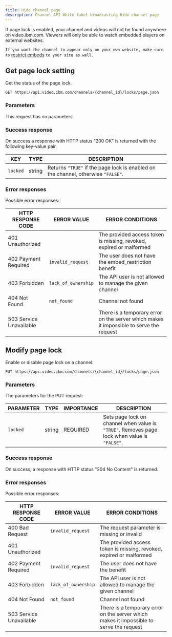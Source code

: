 ```yaml
---
title: Hide channel page
description: Channel API White label broadcasting Hide channel page
---
```


If page lock is enabled, your channel and videos will not be found anywhere on video.ibm.com. Viewers will only be able to watch embedded players on external websites.

`If you want the channel to appear only on your own website, make sure to` [restrict embeds](/channel-api-security/overview) `to your site as well.`

## Get page lock setting

Get the status of the page lock.

```
GET https://api.video.ibm.com/channels/{channel_id}/locks/page.json
```

### Parameters

This request has no parameters.

### Success response

On success a response with HTTP status "200 OK" is returned with the following key-value pair.

| KEY      | TYPE   | DESCRIPTION                                                                   |
| -------- | ------ | ----------------------------------------------------------------------------- |
| `locked` | string | Returns `"TRUE"` if the page lock is enabled on the channel, otherwise `"FALSE"`. |

### Error responses

Possible error responses:

| HTTP RESPONSE CODE      | ERROR VALUE         | ERROR CONDITIONS                                                                        |
| ----------------------- | ------------------- | --------------------------------------------------------------------------------------- |
| 401 Unauthorized        |                     | The provided access token is missing, revoked, expired or malformed                     |
| 402 Payment Required    | `invalid_request`   | The user does not have the embed_restriction benefit                                    |
| 403 Forbidden           | `lack_of_ownership` | The API user is not allowed to manage the given channel                                 |
| 404 Not Found           | `not_found`         | Channel not found                                                                       |
| 503 Service Unavailable |                     | There is a temporary error on the server which makes it impossible to serve the request |

## Modify page lock

Enable or disable page lock on a channel.

```
PUT https://api.video.ibm.com/channels/{channel_id}/locks/page.json
```

### Parameters

The parameters for the PUT request:

| PARAMETER | TYPE   | IMPORTANCE | DESCRIPTION                                                                              |
| --------- | ------ | ---------- | ---------------------------------------------------------------------------------------- |
| `locked`  | string | REQUIRED   | Sets page lock on channel when value is `"TRUE"`. Removes page lock when value is `"FALSE"`. |

### Success response

On success, a response with HTTP status "204 No Content" is returned.

### Error responses

Possible error responses:

| HTTP RESPONSE CODE      | ERROR VALUE         | ERROR CONDITIONS                                                                        |
| ----------------------- | ------------------- | --------------------------------------------------------------------------------------- |
| 400 Bad Request         | `invalid_request`   | The request parameter is missing or invalid                                             |
| 401 Unauthorized        |                     | The provided access token is missing, revoked, expired or malformed                     |
| 402 Payment Required    | `invalid_request`   | The user does not have the benefit                                                      |
| 403 Forbidden           | `lack_of_ownership` | The API user is not allowed to manage the given channel                                 |
| 404 Not Found           | `not_found`         | Channel not found                                                                       |
| 503 Service Unavailable |                     | There is a temporary error on the server which makes it impossible to serve the request |
